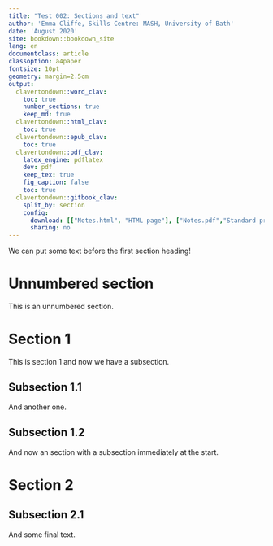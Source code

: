 ```yaml
---
title: "Test 002: Sections and text"
author: 'Emma Cliffe, Skills Centre: MASH, University of Bath'
date: 'August 2020'
site: bookdown::bookdown_site
lang: en
documentclass: article
classoption: a4paper
fontsize: 10pt
geometry: margin=2.5cm
output:
  clavertondown::word_clav:
    toc: true
    number_sections: true
    keep_md: true
  clavertondown::html_clav:
    toc: true
  clavertondown::epub_clav:
    toc: true
  clavertondown::pdf_clav:
    latex_engine: pdflatex
    dev: pdf
    keep_tex: true
    fig_caption: false
    toc: true
  clavertondown::gitbook_clav:
    split_by: section
    config:
      download: [["Notes.html", "HTML page"], ["Notes.pdf","Standard print PDF"], ["NotesClear.pdf","Clear print PDF"], ["NotesLarge.pdf","Large print PDF"], ["Notes.docx","Accessible Word document"], ["Notes.epub","Accessible EPub book" ]]
      sharing: no
---
```


We can put some text before the first section heading!

# Unnumbered section {-}

This is an unnumbered section.

# Section 1

This is section 1 and now we have a subsection.

## Subsection 1.1

And another one.

## Subsection 1.2

And now an section with a subsection immediately at the start.

# Section 2
## Subsection 2.1

And some final text.